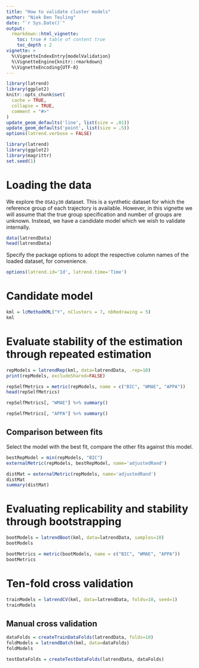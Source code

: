 ```yaml
---
title: "How to validate cluster models"
author: "Niek Den Teuling"
date: "`r Sys.Date()`"
output: 
  rmarkdown::html_vignette:
    toc: true # table of content true
    toc_depth : 2  
vignette: >
  %\VignetteIndexEntry{modelValidation}
  %\VignetteEngine{knitr::rmarkdown}
  %\VignetteEncoding{UTF-8}
---
```


```r
library(latrend)
library(ggplot2)
knitr::opts_chunk$set(
  cache = TRUE,
  collapse = TRUE,
  comment = "#>"
)
update_geom_defaults('line', list(size = .01))
update_geom_defaults('point', list(size = .5))
options(latrend.verbose = FALSE)
```

```r
library(latrend)
library(ggplot2)
library(magrittr)
set.seed(1)
```

# Loading the data
We explore the `OSA1y30` dataset. This is a synthetic dataset for which the reference group of each trajectory is available. However, in this vignette we will assume that the true group specification and number of groups are unknown. Instead, we have a candidate model which we wish to validate internally.
```r
data(latrendData)
head(latrendData)
```

Specify the package options to adopt the respective column names of the loaded dataset, for convenience.
```r
options(latrend.id='Id', latrend.time='Time')
```

# Candidate model
```r
kml = lcMethodKML("Y", nClusters = 7, nbRedrawing = 5)
kml
```

# Evaluate stability of the estimation through repeated estimation
```r
repModels = latrendRep(kml, data=latrendData, .rep=10)
print(repModels, excludeShared=FALSE)
```

```r
repSelfMetrics = metric(repModels, name = c("BIC", "WMAE", "APPA"))
head(repSelfMetrics)
```

```r
repSelfMetrics[, "WMAE"] %>% summary()
```

```r
repSelfMetrics[, "APPA"] %>% summary()
```

## Comparison between fits
Select the model with the best fit, compare the other fits against this model.
```r
bestRepModel = min(repModels, "BIC")
externalMetric(repModels, bestRepModel, name='adjustedRand')
```

```r
distMat = externalMetric(repModels, name='adjustedRand')
distMat
summary(distMat)
```


# Evaluating replicability and stability through bootstrapping
```r
bootModels = latrendBoot(kml, data=latrendData, samples=10)
bootModels
```

```r
bootMetrics = metric(bootModels, name = c("BIC", "WMAE", "APPA"))
bootMetrics
```


# Ten-fold cross validation
```r
trainModels = latrendCV(kml, data=latrendData, folds=10, seed=1)
trainModels
```


## Manual cross validation
```r
dataFolds = createTrainDataFolds(latrendData, folds=10)
foldModels = latrendBatch(kml, data=dataFolds)
foldModels
```

```r
testDataFolds = createTestDataFolds(latrendData, dataFolds)
```


